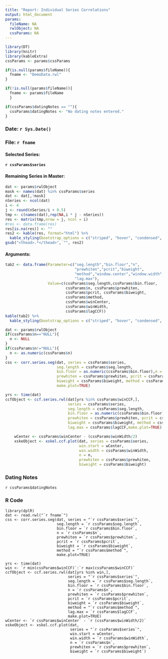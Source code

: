 ```yaml
---
title: "Report: Individual Series Correlations"
output: html_document
params:
  fileName: NA
  rwlObject: NA
  cssParams: NA
---
```


```r
library(DT)
library(knitr)
library(kableExtra)
cssParams <- params$cssParams
```

```r
if(is.null(params$fileName)){
  fname <- "DemoData.rwl"
}

if(!is.null(params$fileName)){
  fname <- params$fileName
  }

if(cssParams$datingNotes == ""){
  cssParams$datingNotes <- "No dating notes entered."
}

```

### Date: `r Sys.Date()`

### File: `r fname`

#### Selected Series: 

**`r cssParams$series`**

#### Remaining Series in Master:

```r
dat <- params$rwlObject
mask <- names(dat) %in% cssParams$series
dat <- dat[,!mask]
nSeries <- ncol(dat)
i <- 4
j <- round(nSeries/i + 0.5)
tmp <- c(names(dat),rep(NA,i * j - nSeries))
res <- matrix(tmp,nrow = j, ncol = i)
#res <- data.frame(res)
res[is.na(res)] <- ""
res2 <- kable(res, format="html") %>%
  kable_styling(bootstrap_options = c("striped", "hover", "condensed", "responsive"))
gsub("<thead>.*</thead>", "", res2)
```

#### Arguments:

```r
tab2 <- data.frame(Parameter=c("seg.length","bin.floor","n",
                               "prewhiten","pcrit","biweight",
                               "method","window.center","window.width",
                               "lag.max"),
                   Value=c(cssParams$seg.length,cssParams$bin.floor,
                           cssParams$n, cssParams$prewhiten, 
                           cssParams$pcrit, cssParams$biweight,
                           cssParams$method,
                           cssParams$winCenter,
                           cssParams$winWidth,
                           cssParams$lagCCF))
kable(tab2) %>%
  kable_styling(bootstrap_options = c("striped", "hover", "condensed", "responsive"))
```


```r
dat <- params$rwlObject
if(cssParams$n=="NULL"){
  n <- NULL
}
if(cssParams$n!="NULL"){
  n <- as.numeric(cssParams$n)
}
css <- corr.series.seg(dat, series = cssParams$series, 
                       seg.length = cssParams$seg.length, 
                       bin.floor = as.numeric(cssParams$bin.floor),n = n,
                       prewhiten = cssParams$prewhiten, pcrit = cssParams$pcrit,
                       biweight = cssParams$biweight, method = cssParams$method,
                       make.plot=TRUE)
```


```r
yrs <- time(dat)
ccfObject <- ccf.series.rwl(dat[yrs %in% cssParams$winCCF,], 
                            series = cssParams$series, 
                            seg.length = cssParams$seg.length, 
                            bin.floor = as.numeric(cssParams$bin.floor),n = n,
                            prewhiten = cssParams$prewhiten, pcrit = cssParams$pcrit,
                            biweight = cssParams$biweight, method = cssParams$method,
                            lag.max = cssParams$lagCCF,make.plot=TRUE)
```


```r
    wCenter <- cssParams$winCenter - (cssParams$winWidth/2)
    xskeObject <- xskel.ccf.plot(dat, series = cssParams$series, 
                                 win.start = wCenter,
                                 win.width = cssParams$winWidth,
                                 n = n,
                                 prewhiten = cssParams$prewhiten,
                                 biweight = cssParams$biweight)
```

### Dating Notes
`r cssParams$datingNotes`

### R Code

```
library(dplR)
dat <- read.rwl("`r fname`")
css <- corr.series.seg(dat, series = "`r cssParams$series`", 
                       seg.length = `r cssParams$seg.length`, 
                       bin.floor = `r cssParams$bin.floor`,
                       n = `r cssParams$n`,
                       prewhiten = `r cssParams$prewhiten`, 
                       pcrit = `r cssParams$pcrit`,
                       biweight = `r cssParams$biweight`, 
                       method = "`r cssParams$method`",
                       make.plot=TRUE)
                       
yrs <- time(dat)
win <- `r min(cssParams$winCCF)`:`r max(cssParams$winCCF)`
ccfObject <- ccf.series.rwl(dat[yrs %in% win,], 
                            series = "`r cssParams$series`", 
                            seg.length = `r cssParams$seg.length`, 
                            bin.floor = `r cssParams$bin.floor`,
                            n = `r cssParams$n`,
                            prewhiten = `r cssParams$prewhiten`, 
                            pcrit = `r cssParams$pcrit`,
                            biweight = `r cssParams$biweight`,
                            method = "`r cssParams$method`",
                            lag.max = `r cssParams$lagCCF`,
                            make.plot=TRUE)
wCenter <- `r cssParams$winCenter` - `r (cssParams$winWidth/2)`
xskeObject <- xskel.ccf.plot(dat, 
                             series = "`r cssParams$series`", 
                             win.start = wCenter,
                             win.width = `r cssParams$winWidth`,
                             n = `r cssParams$n`,
                             prewhiten = `r cssParams$prewhiten`,
                             biweight = `r cssParams$biweight`)                            

```